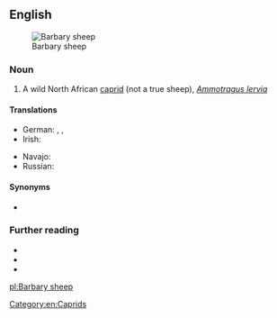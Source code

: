 ==English==
[[File:Barbary Sheep Tennoji.jpg|thumb|Barbary sheep]]

===Noun===
{{en-noun|Barbary sheep}}

# A wild North African [[caprid]] (not a true sheep), ''[[Ammotragus lervia]]''

====Translations====
{{trans-top|''Ammotragus lervia''}}
* German: {{t|de|Berberschaf|n}}, {{t|de|Mähnenschaf|n}}, {{t|de|Mähnenspringer|m}}
* Irish: {{t|ga|caora Bharbarach|f}}
{{trans-mid}}
* Navajo: {{t|nv|Naakaii Łizhiní Bikéyahdę́ę́ʼ tsétah dibé}}
* Russian: {{t|ru|гривистый баран|sc=Cyrl}}
{{trans-bottom}}

====Synonyms====
* {{sense|caprid}} {{l|en|aoudad}}

===Further reading===
* {{pedialite}}
* {{specieslite|Ammotragus lervia}}
* {{comcatlite|Ammotragus lervia}}

[[Category:en:Caprids]]

[[pl:Barbary sheep]]